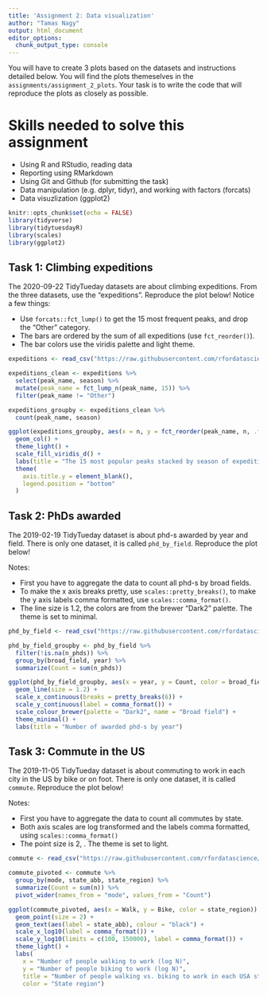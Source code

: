 ```yaml
---
title: 'Assignment 2: Data visualization'
author: "Tamas Nagy"
output: html_document
editor_options: 
  chunk_output_type: console
---
```


You will have to create 3 plots based on the datasets and instructions detailed below. You will find the plots themeselves in the `assignments/assignment_2_plots`. Your task is to write the code that will reproduce the plots as closely as possible.

# Skills needed to solve this assignment

-   Using R and RStudio, reading data
-   Reporting using RMarkdown
-   Using Git and Github (for submitting the task)
-   Data manipulation (e.g. dplyr, tidyr), and working with factors (forcats)
-   Data visuzlization (ggplot2)

```r
knitr::opts_chunk$set(echo = FALSE)
library(tidyverse)
library(tidytuesdayR)
library(scales)
library(ggplot2)
```

## Task 1: Climbing expeditions

The 2020-09-22 TidyTueday datasets are about climbing expeditions. From the three datasets, use the "expeditions". Reproduce the plot below! Notice a few things:

-   Use `forcats::fct_lump()` to get the 15 most frequent peaks, and drop the "Other" category.
-   The bars are ordered by the sum of all expeditions (use `fct_reorder()`).
-   The bar colors use the viridis palette and light theme.

```r
expeditions <- read_csv("https://raw.githubusercontent.com/rfordatascience/tidytuesday/master/data/2020/2020-09-22/expeditions.csv")

expeditions_clean <- expeditions %>%
  select(peak_name, season) %>%
  mutate(peak_name = fct_lump_n(peak_name, 15)) %>%
  filter(peak_name != "Other")

expeditions_groupby <- expeditions_clean %>%
  count(peak_name, season)

ggplot(expeditions_groupby, aes(x = n, y = fct_reorder(peak_name, n, .fun = sum), fill = season)) +
  geom_col() +
  theme_light() +
  scale_fill_viridis_d() +
  labs(title = "The 15 most popular peaks stacked by season of expedition", x = "Number of expeditions", y = NULL) +
  theme(
    axis.title.y = element_blank(),
    legend.position = "bottom"
  )
```

## Task 2: PhDs awarded

The 2019-02-19 TidyTueday dataset is about phd-s awarded by year and field. There is only one dataset, it is called `phd_by_field`. Reproduce the plot below!

Notes:

-   First you have to aggregate the data to count all phd-s by broad fields.
-   To make the x axis breaks pretty, use `scales::pretty_breaks()`, to make the y axis labels comma formatted, use `scales::comma_format()`.
-   The line size is 1.2, the colors are from the brewer "Dark2" palette. The theme is set to minimal.

```r
phd_by_field <- read_csv("https://raw.githubusercontent.com/rfordatascience/tidytuesday/master/data/2019/2019-02-19/phd_by_field.csv")

phd_by_field_groupby <- phd_by_field %>%
  filter(!is.na(n_phds)) %>%
  group_by(broad_field, year) %>%
  summarize(Count = sum(n_phds))

ggplot(phd_by_field_groupby, aes(x = year, y = Count, color = broad_field)) +
  geom_line(size = 1.2) +
  scale_x_continuous(breaks = pretty_breaks(6)) +
  scale_y_continuous(label = comma_format()) +
  scale_colour_brewer(palette = "Dark2", name = "Broad field") +
  theme_minimal() +
  labs(title = "Number of awarded phd-s by year")
```

## Task 3: Commute in the US

The 2019-11-05 TidyTueday dataset is about commuting to work in each city in the US by bike or on foot. There is only one dataset, it is called `commute`. Reproduce the plot below!

Notes:

-   First you have to aggregate the data to count all commutes by state.
-   Both axis scales are log transformed and the labels comma formatted, using `scales::comma_format()`
-   The point size is 2, . The theme is set to light.

```r
commute <- read_csv("https://raw.githubusercontent.com/rfordatascience/tidytuesday/master/data/2019/2019-11-05/commute.csv")

commute_pivoted <- commute %>%
  group_by(mode, state_abb, state_region) %>%
  summarize(Count = sum(n)) %>%
  pivot_wider(names_from = "mode", values_from = "Count")

ggplot(commute_pivoted, aes(x = Walk, y = Bike, color = state_region)) +
  geom_point(size = 2) +
  geom_text(aes(label = state_abb), colour = "black") +
  scale_x_log10(label = comma_format()) +
  scale_y_log10(limits = c(100, 150000), label = comma_format()) +
  theme_light() +
  labs(
    x = "Number of people walking to work (log N)",
    y = "Number of people biking to work (log N)",
    title = "Number of people walking vs. biking to work in each USA state",
    color = "State region")
```
